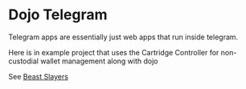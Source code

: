 # Dojo Telegram

Telegram apps are essentially just web apps that run inside telegram.

Here is in example project that uses the Cartridge Controller for non-custodial wallet management along with dojo

See [Beast Slayers](https://github.com/cartridge-gg/beast-slayers)
